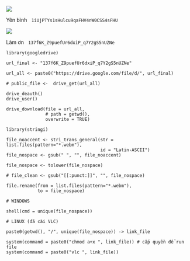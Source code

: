 ![](img/vlcsnap-2025-03-07-01h09m45s863.png)

Yên bình   `1iUjPTYs1sHulcu9qaFHV4nW0CSS4sFHU`

![](img/vlcsnap-2025-03-07-00h24m30s943.png)

Làm ơn   `137f6K_Z9puefUr6dxiP_q7Y2gS5nUZNe`

```
library(googledrive)

url_final <- "137f6K_Z9puefUr6dxiP_q7Y2gS5nUZNe"

url_all <- paste0("https://drive.google.com/file/d/", url_final)

# public_file <-  drive_get(url_all)

drive_deauth()
drive_user()

drive_download(file = url_all,
               # path = getwd(),
               overwrite = TRUE)

library(stringi)

file_noaccent <- stri_trans_general(str = list.files(pattern="*.webm"), 
                                    id = "Latin-ASCII")
file_nospace <- gsub(" ", "", file_noaccent)

file_nospace <- tolower(file_nospace)

# file_clean <- gsub("[[:punct:]]", "", file_nospace)

file.rename(from = list.files(pattern="*.webm"), 
            to = file_nospace)

# WINDOWS

shell(cmd = unique(file_nospace))

# LINUX (đã cài VLC)

paste0(getwd(), "/", unique(file_nospace)) -> link_file

system(command = paste0("chmod a+x ", link_file)) # cấp quyền để run file
system(command = paste0("vlc ", link_file))
```


<!-- https://drive.google.com/file/d/137f6K_Z9puefUr6dxiP_q7Y2gS5nUZNe/view?usp=drive_link -->














<!-- [![](img/anh_muon_cau_hon_em.png)](file:///G:/MEDIA/cloud/anh_muon_cau_hon_em.mp4) -->

<!-- [![](https://images6.alphacoders.com/381/381240.jpg)](file:///G:/MEDIA/cloud/road_to_glory.mp4) -->

<!-- [![](img/qtabt.jpg)](file:///G:/MEDIA/cloud/nam_mo_dai_bi_quan_the_am_bo_tat.mp4) -->

<!-- [![](img/bo_tat_quan_am.jpg)](file:///G:/MEDIA/cloud/nam_mo_quan_the_am_bo_tat.mp4) -->

<!-- [![](img/hope.jpeg)](file:///G:/MEDIA/cloud/hope.webm) -->

<!-- [![](img/kannon_riding_a_dragon.jpg)](https://en.wikipedia.org/wiki/Harada_Naojir%C5%8D) -->

<!-- [![](img/w1.jpg)](file:///G:/MEDIA/cloud/duong_dai_toi_buoc.mp4) -->

<!-- [![](img/in_the_end.png)](file:///G:/MEDIA/cloud/in_the_end.mp4) -->

<!-- [![](https://i.pinimg.com/736x/12/50/d2/1250d274840180f4f652ae0ff66f801e.jpg)](file:///G:/MEDIA/cloud/ba_chang_ngu_lam_tam_ca_doremi.m4a) -->

<!-- [![](img/noi.png)](file:///G:/MEDIA/cloud/noi.mp4) -->

<!-- [![](img/boi_vi_anh_yeu_em.png)](file:///G:/MEDIA/cloud/boi_vi_anh_yeu_em.webm) -->

<!-- [![](img/minh_anh_chap_het.png)](file:///G:/MEDIA/cloud/minh_anh_chap_het.mp4) -->

<!-- [![](https://coolvibe.com/wp-content/uploads/2014/12/3D-Art-Hu-Zheng-Monk.jpg)](file:///G:/MEDIA/cloud/muoi_hai_loi_nguyen_cua_bo_tat_quan_the_am.mp4) -->

<!-- [![](https://coolvibe.com/wp-content/uploads/2014/08/3D-Art-Gao-Ke-Yang-Monk.jpg)](file:///G:/MEDIA/cloud/con_xin_sam_hoi.mp4) -->

<!-- 1. <https://alphacoders.com/> -->

<!-- 2. <https://www.wallpaperflare.com/> -->

<!-- 3. <https://m.vuiz.net/getlink/nhaccuatui/> -->






